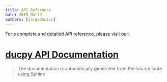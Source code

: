 ```yaml
---
title: API Reference
date: 2025-04-19
authors: [jorgedanisc]
---
```



For a complete and detailed API reference, please visit our:
# [ducpy API Documentation](https://python.duc.ducflair.com/)

> The documentation is automatically generated from the source code using Sphinx
